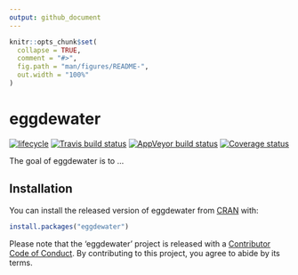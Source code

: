 ```yaml
---
output: github_document
---
```


<!-- README.md is generated from README.Rmd. Please edit that file -->

```r
knitr::opts_chunk$set(
  collapse = TRUE,
  comment = "#>",
  fig.path = "man/figures/README-",
  out.width = "100%"
)
```
# eggdewater

[![lifecycle](https://img.shields.io/badge/lifecycle-experimental-orange.svg)](https://www.tidyverse.org/lifecycle/#experimental)
[![Travis build status](https://travis-ci.org/poissonconsulting/eggdewater.svg?branch=master)](https://travis-ci.org/poissonconsulting/eggdewater)
[![AppVeyor build status](https://ci.appveyor.com/api/projects/status/github/poissonconsulting/eggdewater?branch=master&svg=true)](https://ci.appveyor.com/project/poissonconsulting/eggdewater)
[![Coverage status](https://codecov.io/gh/poissonconsulting/eggdewater/branch/master/graph/badge.svg)](https://codecov.io/github/poissonconsulting/eggdewater?branch=master)
 
The goal of eggdewater is to ...

## Installation

You can install the released version of eggdewater from [CRAN](https://CRAN.R-project.org) with:

``` r
install.packages("eggdewater")
```

Please note that the 'eggdewater' project is released with a [Contributor Code of Conduct](CODE_OF_CONDUCT.md). By contributing to this project, you agree to abide by its terms.

